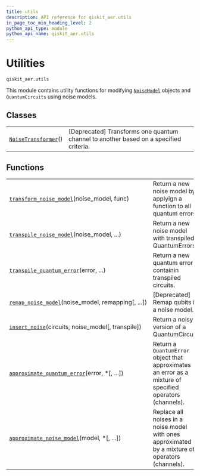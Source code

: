 ```yaml
---
title: utils
description: API reference for qiskit_aer.utils
in_page_toc_min_heading_level: 2
python_api_type: module
python_api_name: qiskit_aer.utils
---
```


<span id="module-qiskit_aer.utils" />

<span id="aer-utils" />

# Utilities

<span id="module-qiskit_aer.utils" />

`qiskit_aer.utils`

This module contains utility functions for modifying [`NoiseModel`](qiskit_aer.noise.NoiseModel "qiskit_aer.noise.NoiseModel") objects and `QuantumCircuits` using noise models.

## Classes

|                                                                                               |                                                                                        |
| --------------------------------------------------------------------------------------------- | -------------------------------------------------------------------------------------- |
| [`NoiseTransformer`](qiskit_aer.utils.NoiseTransformer "qiskit_aer.utils.NoiseTransformer")() | \[Deprecated] Transforms one quantum channel to another based on a specified criteria. |

## Functions

|                                                                                                                                           |                                                                                                           |
| ----------------------------------------------------------------------------------------------------------------------------------------- | --------------------------------------------------------------------------------------------------------- |
| [`transform_noise_model`](qiskit_aer.utils.transform_noise_model "qiskit_aer.utils.transform_noise_model")(noise\_model, func)            | Return a new noise model by applyign a function to all quantum errors.                                    |
| [`transpile_noise_model`](qiskit_aer.utils.transpile_noise_model "qiskit_aer.utils.transpile_noise_model")(noise\_model, ...)             | Return a new noise model with transpiled QuantumErrors.                                                   |
| [`transpile_quantum_error`](qiskit_aer.utils.transpile_quantum_error "qiskit_aer.utils.transpile_quantum_error")(error, ...)              | Return a new quantum error containin transpiled circuits.                                                 |
| [`remap_noise_model`](qiskit_aer.utils.remap_noise_model "qiskit_aer.utils.remap_noise_model")(noise\_model, remapping\[, ...])           | \[Deprecated] Remap qubits in a noise model.                                                              |
| [`insert_noise`](qiskit_aer.utils.insert_noise "qiskit_aer.utils.insert_noise")(circuits, noise\_model\[, transpile])                     | Return a noisy version of a QuantumCircuit.                                                               |
| [`approximate_quantum_error`](qiskit_aer.utils.approximate_quantum_error "qiskit_aer.utils.approximate_quantum_error")(error, \*\[, ...]) | Return a `QuantumError` object that approximates an error as a mixture of specified operators (channels). |
| [`approximate_noise_model`](qiskit_aer.utils.approximate_noise_model "qiskit_aer.utils.approximate_noise_model")(model, \*\[, ...])       | Replace all noises in a noise model with ones approximated by a mixture of operators (channels).          |

